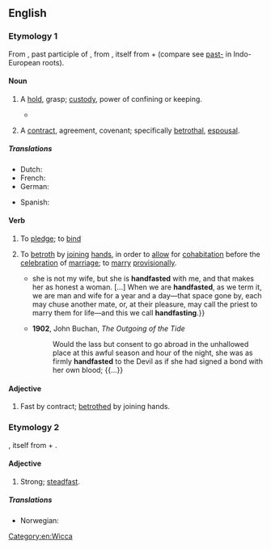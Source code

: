 ==English==

===Etymology 1===
From {{inh|en|enm|hondfast}}, past participle of {{inh|en|enm|hondfesten||to betroth}}, from {{etyl|non|en}} {{m|non|handfesta||to strike a bargain, pledge}}, itself from {{m|non|hönd||hand}} + {{m|non|festa||to fasten, fix, affirm}} (compare see [[past-]] in Indo-European roots).

====Noun====
{{en-noun}}

# {{lb|en|obsolete}} A [[hold]], grasp; [[custody]], power of confining or keeping.
#*{{RQ:Shakespeare Cymbeline|act=I|scene=v|passage=And the remembrancer of her to hold<br>The '''hand-fast''' to her lord. I have given him that}}
# {{lb|en|obsolete}} A [[contract]], agreement, covenant; specifically [[betrothal]], [[espousal]].

=====Translations=====
{{trans-top|contract}}
* Dutch: {{t+|nl|handvest|n}}
* French: {{t+|fr|poignée de main}}
* German: {{t|de|Handfest|n}}
{{trans-mid}}
* Spanish: {{t|es|atado de las manos|m}}
{{trans-bottom}}

====Verb====
{{en-verb}}

# {{lb|en|transitive}} To [[pledge]]; to [[bind]]
# {{lb|en|transitive|Scotland|archaic|or|historical|except|Wicca}} To [[betroth]] by [[join#Verb|joining]] [[hand#Noun|hands]], in order to [[allow]] for [[cohabitation]] before the [[celebration]] of [[marriage]]; to [[marry]] [[provisionally]].
#* {{RQ:Scott Monastery|volume=II|chapter=XI|pages=311–312|pageref=312|passage=No, Sir Priest or Sir Preacher, Catherine is not my wife— {{...}} she is not my wife, but she is '''handfasted''' with me, and that makes her as honest a woman. [...] When we are '''handfasted''', as we term it, we are man and wife for a year and a day—that space gone by, each may chuse another mate, or, at their pleasure, may call the priest to marry them for life—and this we call '''handfasting'''.}}
#* '''1902''', John Buchan, ''The Outgoing of the Tide''
#*: Would the lass but consent to go abroad in the unhallowed place at this awful season and hour of the night, she was as firmly '''handfasted''' to the Devil as if she had signed a bond with her own blood; {{...}}

====Adjective====
{{head|en|adjective}}

# {{lb|en|obsolete}} Fast by contract; [[betrothed]] by joining hands.
#: {{rfquotek|en|Bale}}

===Etymology 2===
{{clq|en|de|handfest}}, itself from {{m|de|Hand||hand}} + {{m|de|fest||firm, strong}}.

====Adjective====
{{en-adj}}

# {{lb|en|rare}} Strong; [[steadfast]].

=====Translations=====
{{trans-top|strong; steadfast}}
* Norwegian: {{t|no|håndfast}}
{{trans-mid}}
{{trans-bottom}}

[[Category:en:Wicca]]